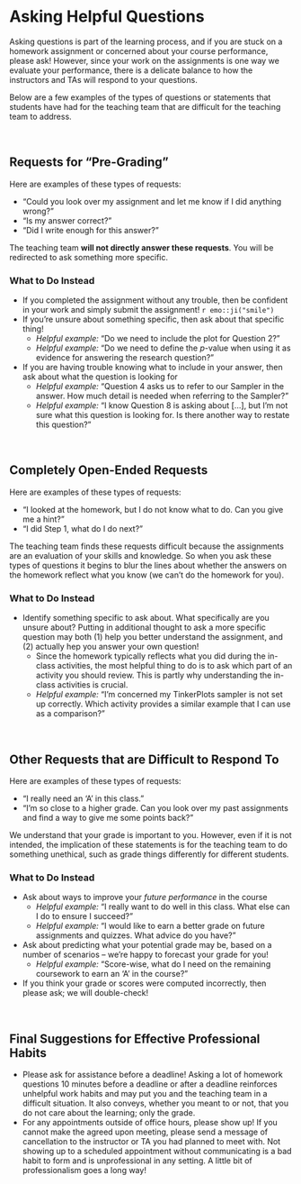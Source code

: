 # Asking Helpful Questions {#questions}

Asking questions is part of the learning process, and if you are stuck on a homework assignment or concerned about your course performance, please ask! However, since your work on the assignments is one way we evaluate your performance, there is a delicate balance to how the instructors and TAs will respond to your questions.

Below are a few examples of the types of questions or statements that students have had for the teaching team that are difficult for the teaching team to address.

<br />

## Requests for "Pre-Grading"

Here are examples of these types of requests:

- "Could you look over my assignment and let me know if I did anything wrong?"
- "Is my answer correct?"
- "Did I write enough for this answer?"

The teaching team **will not directly answer these requests**. You will be redirected to ask something more specific.

### What to Do Instead

- If you completed the assignment without any trouble, then be confident in your work and simply submit the assignment! `r emo::ji("smile")`
- If you’re unsure about something specific, then ask about that specific thing!
  + *Helpful example:* "Do we need to include the plot for Question 2?"
  + *Helpful example:* "Do we need to define the *p*-value when using it as evidence for answering the research question?"
- If you are having trouble knowing what to include in your answer, then ask about what the question is looking for
  + *Helpful example:* "Question 4 asks us to refer to our Sampler in the answer. How much detail is needed when referring to the Sampler?"
  + *Helpful example:* "I know Question 8 is asking about [...], but I'm not sure what this question is looking for. Is there another way to restate this question?"

<br />

##  Completely Open-Ended Requests

Here are examples of these types of requests:

- "I looked at the homework, but I do not know what to do. Can you give me a hint?"
- "I did Step 1, what do I do next?"

The teaching team finds these requests difficult because the assignments are an evaluation of your skills and knowledge. So when you ask these types of questions it begins to blur the lines about whether the answers on the homework reflect what you know (we can't do the homework for you).


### What to Do Instead

- Identify something specific to ask about. What specifically are you unsure about? Putting in additional thought to ask a more specific question may both (1) help you better understand the assignment, and (2) actually hep you answer your own question!
  + Since the homework typically reflects what you did during the in-class activities, the most helpful thing to do is to ask which part of an activity you should review. This is partly why understanding the in-class activities is crucial.
  + *Helpful example:* "I'm concerned my TinkerPlots sampler is not set up correctly. Which activity provides a similar example that I can use as a comparison?"

<br />

## Other Requests that are Difficult to Respond To

Here are examples of these types of requests:

- "I really need an 'A' in this class."
- "I'm so close to a higher grade. Can you look over my past assignments and find a way to
give me some points back?"

We understand that your grade is important to you. However, even if it is not intended, the implication of these statements is for the teaching team to do something unethical, such as grade things differently for different students.

### What to Do Instead

- Ask about ways to improve your *future performance* in the course
  + *Helpful example:* "I really want to do well in this class. What else can I do to ensure I succeed?"
  + *Helpful example:* "I would like to earn a better grade on future assignments and quizzes. What advice do you have?"
- Ask about predicting what your potential grade may be, based on a number of scenarios – we’re happy to forecast your grade for you!
  + *Helpful example:* "Score-wise, what do I need on the remaining coursework to earn an 'A' in the course?"
- If you think your grade or scores were computed incorrectly, then please ask; we will double-check!


<br />

## Final Suggestions for Effective Professional Habits

- Please ask for assistance before a deadline! Asking a lot of homework questions 10 minutes before a deadline or after a deadline reinforces unhelpful work habits and may put you and the teaching team in a difficult situation. It also conveys, whether you meant to or not, that you do not care about the learning; only the grade.
- For any appointments outside of office hours, please show up! If you cannot make the agreed upon meeting, please send a message of cancellation to the instructor or TA you had planned to meet with. Not showing up to a scheduled appointment without communicating is a bad habit to form and is unprofessional in any setting. A little bit of professionalism goes a long way!
